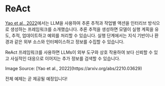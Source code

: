 # ReAct


[Yao et al., 2022](https://arxiv.org/abs/2210.03629)에서는 LLM을 사용하여 추론 추적과 작업별 액션을 인터리브 방식으로 생성하는 프레임워크를 소개했습니다. 추론 추적을 생성하면 모델이 실행 계획을 유도, 추적, 업데이트하고 예외를 처리할 수 있습니다. 실행 단계에서는 지식 기반이나 환경과 같은 외부 소스와 인터페이스하고 정보를 수집할 수 있습니다.

ReAct 프레임워크를 사용하면 LLMs이 외부 도구와 상호 작용하여 보다 신뢰할 수 있고 사실적인 대응으로 이어지는 추가 정보를 검색할 수 있습니다.

<Screenshot src={REACT} alt="REACT" />
Image Source: [Yao et al., 2022](https://arxiv.org/abs/2210.03629)

전체 예제는 곧 제공될 예정입니다!